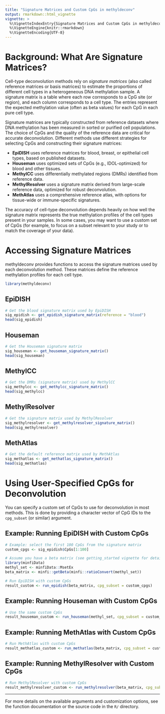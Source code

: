 ```yaml
---
title: "Signature Matrices and Custom CpGs in methyldeconv"
output: rmarkdown::html_vignette
vignette: >
  %\VignetteIndexEntry{Signature Matrices and Custom CpGs in methyldeconv}
  %\VignetteEngine{knitr::rmarkdown}
  %\VignetteEncoding{UTF-8}
---
```


# Background: What Are Signature Matrices?

Cell-type deconvolution methods rely on *signature matrices* (also called reference matrices or basis matrices) to estimate the proportions of different cell types in a heterogeneous DNA methylation sample. A signature matrix is a table where each row corresponds to a CpG site (or region), and each column corresponds to a cell type. The entries represent the expected methylation value (often as beta values) for each CpG in each pure cell type.

Signature matrices are typically constructed from reference datasets where DNA methylation has been measured in sorted or purified cell populations. The choice of CpGs and the quality of the reference data are critical for accurate deconvolution. Different methods use different strategies for selecting CpGs and constructing their signature matrices:

- **EpiDISH** uses reference matrices for blood, breast, or epithelial cell types, based on published datasets.
- **Houseman** uses optimized sets of CpGs (e.g., IDOL-optimized) for blood and other tissues.
- **MethylCC** uses differentially methylated regions (DMRs) identified from reference data.
- **MethylResolver** uses a signature matrix derived from large-scale reference data, optimized for robust deconvolution.
- **MethAtlas** uses a comprehensive reference atlas, with options for tissue-wide or immune-specific signatures.

The accuracy of cell-type deconvolution depends heavily on how well the signature matrix represents the true methylation profiles of the cell types present in your samples. In some cases, you may want to use a custom set of CpGs (for example, to focus on a subset relevant to your study or to match the coverage of your data).

# Accessing Signature Matrices

methyldeconv provides functions to access the signature matrices used by each deconvolution method. These matrices define the reference methylation profiles for each cell type.

```r
library(methyldeconv)
```

## EpiDISH

```r
# Get the blood signature matrix used by EpiDISH
sig_epidish <- get_epidish_signature_matrix(reference = "blood")
head(sig_epidish)
```

## Houseman

```r
# Get the Houseman signature matrix
sig_houseman <- get_houseman_signature_matrix()
head(sig_houseman)
```

## MethylCC

```r
# Get the DMRs (signature matrix) used by MethylCC
sig_methylcc <- get_methylcc_signature_matrix()
head(sig_methylcc)
```

## MethylResolver

```r
# Get the signature matrix used by MethylResolver
sig_methylresolver <- get_methylresolver_signature_matrix()
head(sig_methylresolver)
```

## MethAtlas

```r
# Get the default reference matrix used by MethAtlas
sig_methatlas <- get_methatlas_signature_matrix()
head(sig_methatlas)
```

# Using User-Specified CpGs for Deconvolution

You can specify a custom set of CpGs to use for deconvolution in most methods. This is done by providing a character vector of CpG IDs to the `cpg_subset` (or similar) argument.

## Example: Running EpiDISH with Custom CpGs

```r
# Example: select the first 100 CpGs from the signature matrix
custom_cpgs <- sig_epidish$CpGs[1:100]

# Assume you have a beta matrix (see getting_started vignette for details)
library(minfiData)
methyl_set <- minfiData::MsetEx
beta_matrix <- minfi::getBeta(minfi::ratioConvert(methyl_set))

# Run EpiDISH with custom CpGs
result_custom <- run_epidish(beta_matrix, cpg_subset = custom_cpgs)
```

## Example: Running Houseman with Custom CpGs

```r
# Use the same custom CpGs
result_houseman_custom <- run_houseman(methyl_set, cpg_subset = custom_cpgs)
```

## Example: Running MethAtlas with Custom CpGs

```r
# Run MethAtlas with custom CpGs
result_methatlas_custom <- run_methatlas(beta_matrix, cpg_subset = custom_cpgs)
```

## Example: Running MethylResolver with Custom CpGs

```r
# Run MethylResolver with custom CpGs
result_methylresolver_custom <- run_methylresolver(beta_matrix, cpg_subset = custom_cpgs)
```

---

For more details on the available arguments and customization options, see the function documentation or the source code in the `R/` directory. 